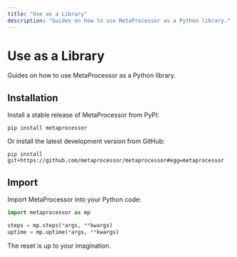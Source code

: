 ```yaml
---
title: "Use as a Library"
description: "Guides on how to use MetaProcessor as a Python library."
---
```


# Use as a Library

Guides on how to use MetaProcessor as a Python library.

## Installation

Install a stable release of MetaProcessor from PyPI:

```shell
pip install metaprocessor
```

Or install the latest development version from GitHub:

```shell
pip install git+https://github.com/metaprocessor/metaprocessor#egg=metaprocessor
```

## Import

Import MetaProcessor into your Python code:

```python
import metaprocessor as mp

steps = mp.steps(*args, **kwargs)
uptime = mp.uptime(*args, **kwargs)
```

The reset is up to your imagination.
